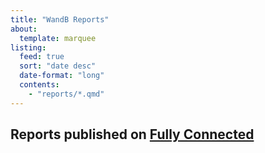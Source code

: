 ```yaml
---
title: "WandB Reports"
about:
  template: marquee
listing:
  feed: true
  sort: "date desc"
  date-format: "long"
  contents:
    - "reports/*.qmd"
---
```


## Reports published on [Fully Connected](https://wandb.ai/fully-connected)

<br>